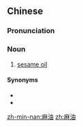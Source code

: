==Chinese==
{{zh-forms}}

===Pronunciation===
{{zh-pron
|m=máyóu
|c=maa4 jau4
|mn=môa-iû
|cat=n
}}

===Noun===
{{zh-noun}}

# [[sesame oil]]

====Synonyms====
* {{zh-l|香油}}
* {{zh-l|芝麻油}}

[[zh-min-nan:麻油]]
[[zh:麻油]]